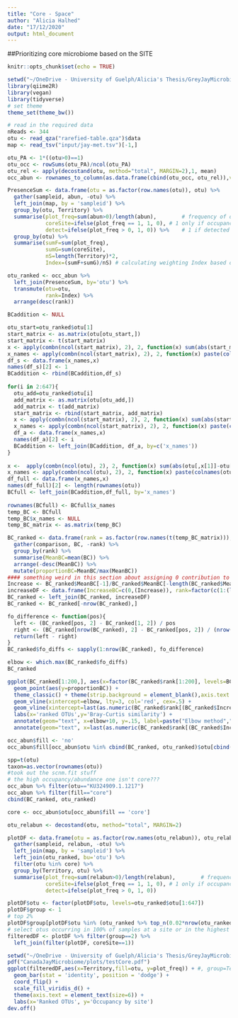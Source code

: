 ```yaml
---
title: "Core - Space"
author: "Alicia Halhed"
date: "17/12/2020"
output: html_document
---
```


##Prioritizing core microbiome based on the SITE

```r
knitr::opts_chunk$set(echo = TRUE)
```

```r
setwd("~/OneDrive - University of Guelph/Alicia's Thesis/GreyJayMicrobiome")
library(qiime2R)
library(vegan)
library(tidyverse)
# set theme
theme_set(theme_bw())

# read in the required data
nReads <- 344
otu <- read_qza("rarefied-table.qza")$data
map <- read_tsv("input/jay-met.tsv")[-1,]
```

```r
otu_PA <- 1*((otu>0)==1)                                               # presence-absence data
otu_occ <- rowSums(otu_PA)/ncol(otu_PA)                                # occupancy calculation
otu_rel <- apply(decostand(otu, method="total", MARGIN=2),1, mean)     # relative abundance 
occ_abun <- rownames_to_column(as.data.frame(cbind(otu_occ, otu_rel)),var="otu") # combining occupancy and abundance 
```

```r
PresenceSum <- data.frame(otu = as.factor(row.names(otu)), otu) %>% 
  gather(sampleid, abun, -otu) %>%
  left_join(map, by = 'sampleid') %>%
  group_by(otu, Territory) %>%
  summarise(plot_freq=sum(abun>0)/length(abun),        # frequency of detection between time points
            coreSite=ifelse(plot_freq == 1, 1, 0), # 1 only if occupancy 1 with specific site, 0 if not
            detect=ifelse(plot_freq > 0, 1, 0)) %>%    # 1 if detected and 0 if not detected with specific site
  group_by(otu) %>%
  summarise(sumF=sum(plot_freq),
            sumG=sum(coreSite),
            nS=length(Territory)*2,
            Index=(sumF+sumG)/nS) # calculating weighting Index based on number of time points detected and 

otu_ranked <- occ_abun %>%
  left_join(PresenceSum, by='otu') %>%
  transmute(otu=otu,
            rank=Index) %>%
  arrange(desc(rank))
```

```r
BCaddition <- NULL

otu_start=otu_ranked$otu[1]
start_matrix <- as.matrix(otu[otu_start,])
start_matrix <- t(start_matrix)
x <- apply(combn(ncol(start_matrix), 2), 2, function(x) sum(abs(start_matrix[,x[1]]- start_matrix[,x[2]]))/(2*nReads))
x_names <- apply(combn(ncol(start_matrix), 2), 2, function(x) paste(colnames(start_matrix)[x], collapse=' - '))
df_s <- data.frame(x_names,x)
names(df_s)[2] <- 1 
BCaddition <- rbind(BCaddition,df_s)
  
for(i in 2:647){
  otu_add=otu_ranked$otu[i]
  add_matrix <- as.matrix(otu[otu_add,])
  add_matrix <- t(add_matrix)
  start_matrix <- rbind(start_matrix, add_matrix)
  x <- apply(combn(ncol(start_matrix), 2), 2, function(x) sum(abs(start_matrix[,x[1]]-start_matrix[,x[2]]))/(2*nReads))
  x_names <- apply(combn(ncol(start_matrix), 2), 2, function(x) paste(colnames(start_matrix)[x], collapse=' - '))
  df_a <- data.frame(x_names,x)
  names(df_a)[2] <- i 
  BCaddition <- left_join(BCaddition, df_a, by=c('x_names'))  
}
  
x <-  apply(combn(ncol(otu), 2), 2, function(x) sum(abs(otu[,x[1]]-otu[,x[2]]))/(2*nReads))
x_names <- apply(combn(ncol(otu), 2), 2, function(x) paste(colnames(otu)[x], collapse=' - '))
df_full <- data.frame(x_names,x)
names(df_full)[2] <- length(rownames(otu))
BCfull <- left_join(BCaddition,df_full, by='x_names')
 
rownames(BCfull) <- BCfull$x_names
temp_BC <- BCfull
temp_BC$x_names <- NULL
temp_BC_matrix <- as.matrix(temp_BC)
```

```r
BC_ranked <- data.frame(rank = as.factor(row.names(t(temp_BC_matrix))),t(temp_BC_matrix)) %>% 
  gather(comparison, BC, -rank) %>%
  group_by(rank) %>%
  summarise(MeanBC=mean(BC)) %>%
  arrange(-desc(MeanBC)) %>%
  mutate(proportionBC=MeanBC/max(MeanBC))
#### something weird in this section about assigning 0 contribution to diversity to the high occ/abun
Increase <- BC_ranked$MeanBC[-1]/BC_ranked$MeanBC[-length(BC_ranked$MeanBC)]
increaseDF <- data.frame(IncreaseBC=c(0,(Increase)), rank=factor(c(1:(length(Increase)+1))))
BC_ranked <- left_join(BC_ranked, increaseDF)
BC_ranked <- BC_ranked[-nrow(BC_ranked),]

fo_difference <- function(pos){
  left <- (BC_ranked[pos, 2] - BC_ranked[1, 2]) / pos
  right <- (BC_ranked[nrow(BC_ranked), 2] - BC_ranked[pos, 2]) / (nrow(BC_ranked) - pos)
  return(left - right)
}
BC_ranked$fo_diffs <- sapply(1:nrow(BC_ranked), fo_difference)

elbow <- which.max(BC_ranked$fo_diffs)
BC_ranked
```

```r

ggplot(BC_ranked[1:200,], aes(x=factor(BC_ranked$rank[1:200], levels=BC_ranked$rank[1:200]))) +
  geom_point(aes(y=proportionBC)) +
  theme_classic() + theme(strip.background = element_blank(),axis.text.x = element_text(size=7, angle=45)) +
  geom_vline(xintercept=elbow, lty=3, col='red', cex=.5) +
  geom_vline(xintercept=last(as.numeric(BC_ranked$rank[(BC_ranked$IncreaseBC>=1.02)])), lty=3, col='blue', cex=.5) +
  labs(x='ranked OTUs',y='Bray-Curtis similarity') +
  annotate(geom="text", x=elbow+10, y=.15, label=paste("Elbow method"," (",elbow,")", sep=''), color="red")+    
  annotate(geom="text", x=last(as.numeric(BC_ranked$rank[(BC_ranked$IncreaseBC>=1.02)]))-4, y=.08, label=paste("Last 2% increase (",last(as.numeric(BC_ranked$rank[(BC_ranked$IncreaseBC>=1.02)])),')',sep=''), color="blue")
```

```r
occ_abun$fill <- 'no'
occ_abun$fill[occ_abun$otu %in% cbind(BC_ranked, otu_ranked)$otu[cbind(BC_ranked, otu_ranked)$IncreaseBC>=1.02]] <- 'core'

spp=t(otu)
taxon=as.vector(rownames(otu))
#took out the scnm.fit stuff
# the high occupancy/abundance one isn't core???
occ_abun %>% filter(otu=="KU324909.1.1217")
occ_abun %>% filter(fill=="core")
cbind(BC_ranked, otu_ranked)
```

```r
core <- occ_abun$otu[occ_abun$fill == 'core']

otu_relabun <- decostand(otu, method="total", MARGIN=2)

plotDF <- data.frame(otu = as.factor(row.names(otu_relabun)), otu_relabun) %>% 
  gather(sampleid, relabun, -otu) %>%
  left_join(map, by = 'sampleid') %>%
  left_join(otu_ranked, bu='otu') %>%
  filter(otu %in% core) %>% 
  group_by(Territory, otu) %>%
  summarise(plot_freq=sum(relabun>0)/length(relabun),        # frequency of detection between time points
            coreSite=ifelse(plot_freq == 1, 1, 0), # 1 only if occupancy 1 with specific genotype, 0 if not
            detect=ifelse(plot_freq > 0, 1, 0))

plotDF$otu <- factor(plotDF$otu, levels=otu_ranked$otu[1:647])
plotDF$group <- 1
# top 2%
plotDF$group[plotDF$otu %in% (otu_ranked %>% top_n(0.02*nrow(otu_ranked), rank))$otu] <- 2
# select otus occurring in 100% of samples at a site or in the highest ranke
filteredDF <- plotDF %>% filter(group==2) %>%
  left_join(filter(plotDF, coreSite==1))
```

```r
setwd("~/OneDrive - University of Guelph/Alicia's Thesis/GreyJayMicrobiome")
pdf("CanadaJayMicrobiome/plots/testCore.pdf")
ggplot(filteredDF,aes(x=Territory,fill=otu, y=plot_freq)) + #, group=Territory,fill=Territory
  geom_bar(stat = 'identity', position = 'dodge') +
  coord_flip() +
  scale_fill_viridis_d() +
  theme(axis.text = element_text(size=6)) +
  labs(x='Ranked OTUs', y='Occupancy by site')
dev.off()
```



